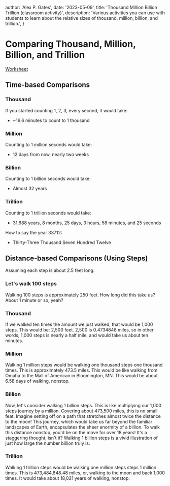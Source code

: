 
  author: 'Alex P. Gates',
  date: '2023-05-09',
  title: 'Thousand Million Billion Trillion (classroom activity)',
  description:
    'Various activities you can use with students to learn about the relative sizes of thousand, million, billion, and trillion.',
}


# Comparing Thousand, Million, Billion, and Trillion

<a href="https://drive.google.com/file/d/1X367s4-9mGvAc63wVqmcX2BXRrmuYYFO/view?usp=share_link">Worksheet</a>

## Time-based Comparisons

### Thousand
If you started counting 1, 2, 3, every second, it would take:
- ~16.6 minutes to count to 1 thousand

### Million
Counting to 1 million seconds would take:
- 12 days from now, nearly two weeks

### Billion
Counting to 1 billion seconds would take:
- Almost 32 years

### Trillion
Counting to 1 trillion seconds would take:
- 31,688 years, 8 months, 25 days, 3 hours, 58 minutes, and 25 seconds

How to say the year 33712:
- Thirty-Three Thousand Seven Hundred Twelve

## Distance-based Comparisons (Using Steps)

Assuming each step is about 2.5 feet long.

### Let's walk 100 steps
Walking 100 steps is approximately 250 feet. How long did this take us? About 1 minute or so, yeah?

### Thousand
If we walked ten times the amount we just walked, that would be 1,000 steps. This would be: 2,500 feet. 2,500 is 0.4734848 miles, so in other words, 1,000 steps is nearly a half mile, and would take us about ten minutes.

### Million
Walking 1 million steps would be walking one thousand steps one thousand times. This is approximately 473.5 miles. This would be like walking from Omaha to the Mall of American in Bloomington, MN. This would be about 6.58 days of walking, nonstop.

### Billion
Now, let's consider walking 1 billion steps. This is like multiplying our 1,000 steps journey by a million. Covering about 473,500 miles, this is no small feat. Imagine setting off on a path that stretches almost twice the distance to the moon! This journey, which would take us far beyond the familiar landscapes of Earth, encapsulates the sheer enormity of a billion. To walk this distance nonstop, you'd be on the move for over 18 years! It's a staggering thought, isn't it? Walking 1 billion steps is a vivid illustration of just how large the number billion truly is.

### Trillion
Walking 1 trillion steps would be walking one million steps steps 1 million times. This is 473,484,848.48 miles, or, walking to the moon and back 1,000 times. It would take about 18,021 years of walking, nonstop.
